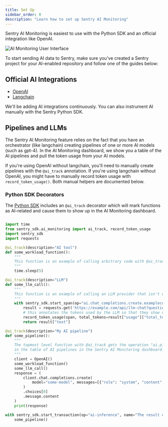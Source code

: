 ```yaml
---
title: Set Up
sidebar_order: 0
description: "Learn how to set up Sentry AI Monitoring"
---
```


Sentry AI Monitoring is easiest to use with the Python SDK and an official integration like OpenAI.

![AI Monitoring User Interface](../img/pipelines-view.png)


To start sending AI data to Sentry, make sure you've created a Sentry project for your AI-enabled repository and follow one of the guides below:

## Official AI Integrations

- [OpenAI](/platforms/python/integrations/openai/)
- [Langchain](/platforms/python/integrations/langchain/)

<Alert level="note" title="Don't see your platform?">

We'll be adding AI integrations continuously. You can also instrument AI manually with the Sentry Python SDK.

</Alert>


## Pipelines and LLMs

The Sentry AI Monitoring feature relies on the fact that you have an orchestrator (like langchain) creating pipelines of one or more AI models (such as gpt-4). In the AI Monitoring dashboard, we show you a table of the AI pipelines and pull the token usage from your AI models.

If you're using OpenAI without langchain, you'll need to manually create pipelines with the `@ai_track` annotation. If you're using langchain without OpenAI, you might have to manually record token usage with `record_token_usage()`. Both manual helpers are documented below.

### Python SDK Decorators

The [Python SDK](/platforms/python) includes an `@ai_track` decorator which will mark functions as AI-related and
cause them to show up in the AI Monitoring dashboard.

```python

import time
from sentry_sdk.ai_monitoring import ai_track, record_token_usage
import sentry_sdk
import requests

@ai_track(description="AI tool")
def some_workload_function():
    """
    This function is an example of calling arbitrary code with @ai_track so that it shows up in the Sentry trace
    """
    time.sleep(5)

@ai_track(description="LLM")
def some_llm_call():
    """
    This function is an example of calling an LLM provider that isn't officially supported by Sentry.
    """
    with sentry_sdk.start_span(op="ai.chat_completions.create.examplecom", description="Example.com LLM") as span:
        result = requests.get('https://example.com/api/llm-chat?question=say+hello').json()
        # this annotates the tokens used by the LLM so that they show up in the graphs in the dashboard
        record_token_usage(span, total_tokens=result["usage"]["total_tokens"])
        return result["text"]

@ai_track(description="My AI pipeline")
def some_pipeline():
    """
    The topmost level function with @ai_track gets the operation "ai.pipeline", which makes it show up
    in the table of AI pipelines in the Sentry AI Monitoring dashboard.
    """
    client = OpenAI()
    some_workload_function()
    some_llm_call()
    response = (
        client.chat.completions.create(
            model="some-model", messages=[{"role": "system", "content": "say hello"}]
        )
        .choices[0]
        .message.content
    )
    print(response)

with sentry_sdk.start_transaction(op="ai-inference", name="The result of the AI inference"):
    some_pipeline()

```

